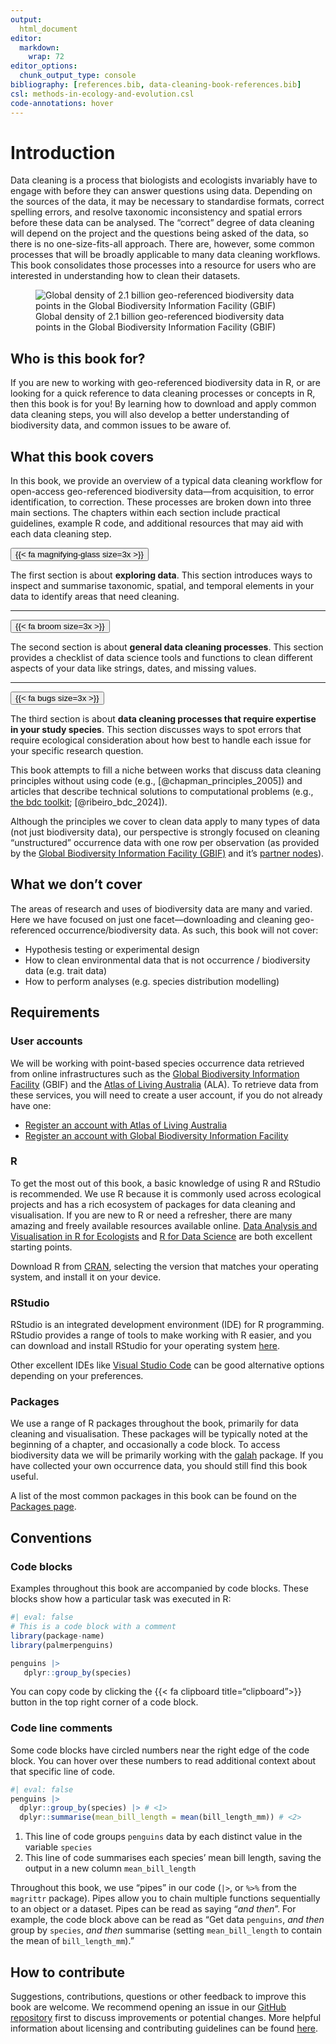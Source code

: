 ```yaml
---
output: 
  html_document
editor: 
  markdown: 
    wrap: 72
editor_options: 
  chunk_output_type: console
bibliography: [references.bib, data-cleaning-book-references.bib]
csl: methods-in-ecology-and-evolution.csl
code-annotations: hover
---
```


# Introduction {.unnumbered}

Data cleaning is a process that biologists and ecologists invariably
have to engage with before they can answer questions using data.
Depending on the sources of the data, it may be necessary to standardise
formats, correct spelling errors, and resolve taxonomic inconsistency
and spatial errors before these data can be analysed. The "correct"
degree of data cleaning will depend on the project and the questions
being asked of the data, so there is no one-size-fits-all approach.
There are, however, some common processes that will be broadly
applicable to many data cleaning workflows. This book consolidates those
processes into a resource for users who are interested in understanding
how to clean their datasets.

::: figure-caption
![Global density of 2.1 billion geo-referenced biodiversity data points
in the Global Biodiversity Information Facility
(GBIF)](images/hex_plot_small.png)
:::

## Who is this book for? {.unnumbered}

If you are new to working with geo-referenced biodiversity data in R, or
are looking for a quick reference to data cleaning processes or concepts
in R, then this book is for you! By learning how to download and apply
common data cleaning steps, you will also develop a better understanding
of biodiversity data, and common issues to be aware of.

## What this book covers {.unnumbered}

In this book, we provide an overview of a typical data cleaning workflow
for open-access geo-referenced biodiversity data—from acquisition, to
error identification, to correction. These processes are broken down
into three main sections. The chapters within each section include
practical guidelines, example R code, and additional resources that may
aid with each data cleaning step.

::: {layout-ncol="2"}
::: {.centre-it style="margin-top:auto; margin-bottom:auto;"}
<a href="1_accessing/access_intro.html" style="text-decoration:none;">
<button class="circle-button"> {{< fa magnifying-glass size=3x >}}
</button> </a>
:::

The first section is about **exploring data**. This section introduces
ways to inspect and summarise taxonomic, spatial, and temporal elements
in your data to identify areas that need cleaning.
:::

------------------------------------------------------------------------

::: {layout-ncol="2"}
::: {.centre-it style="margin-top:auto; margin-bottom:auto;"}
<a href="1_accessing/access_intro.html" style="text-decoration:none;">
<button class="circle-button"> {{< fa broom size=3x >}} </button> </a>
:::

The second section is about **general data cleaning processes**. This
section provides a checklist of data science tools and functions to
clean different aspects of your data like strings, dates, and missing
values.
:::

------------------------------------------------------------------------

::: {layout-ncol="2"}
::: {.centre-it style="margin-top:auto; margin-bottom:auto;"}
<a href="1_accessing/access_intro.html" style="text-decoration:none;">
<button class="circle-button"> {{< fa bugs size=3x >}} </button> </a>
:::

The third section is about **data cleaning processes that require
expertise in your study species**. This section discusses ways to spot
errors that require ecological consideration about how best to handle
each issue for your specific research question.
:::

This book attempts to fill a niche between works that discuss data
cleaning principles without using code (e.g.,
[@chapman_principles_2005]) and articles that describe technical
solutions to computational problems (e.g., [the bdc
toolkit](https://brunobrr.github.io/bdc/#:~:text=bdc%20contains%20functions%20to%20harmonize,%2C%20spatial%2C%20and%20temporal%20data.);
[@ribeiro_bdc_2024]).

Although the principles we cover to clean data apply to many types of
data (not just biodiversity data), our perspective is strongly focused
on cleaning "unstructured" occurrence data with one row per observation
(as provided by the [Global Biodiversity Information Facility
(GBIF)](https://www.gbif.org/) and it's [partner
nodes](https://www.gbif.org/the-gbif-network)).

## What we don't cover {.unnumbered}

The areas of research and uses of biodiversity data are many and varied.
Here we have focused on just one facet---downloading and cleaning
geo-referenced occurrence/biodiversity data. As such, this book will not
cover:

-   Hypothesis testing or experimental design
-   How to clean environmental data that is not occurrence /
    biodiversity data (e.g. trait data)
-   How to perform analyses (e.g. species distribution modelling)

## Requirements {.unnumbered}

### User accounts

We will be working with point-based species occurrence data retrieved
from online infrastructures such as the [Global Biodiversity Information
Facility](https://www.gbif.org/) (GBIF) and the [Atlas of Living
Australia](https://www.ala.org.au/) (ALA). To retrieve data from these
services, you will need to create a user account, if you do not already
have one:

-   [Register an account with Atlas of Living
    Australia](https://auth.ala.org.au/userdetails/registration/createAccount)
-   [Register an account with Global Biodiversity Information
    Facility](https://www.gbif.org/user/profile)

### R

To get the most out of this book, a basic knowledge of using R and
RStudio is recommended. We use R because it is commonly used across
ecological projects and has a rich ecosystem of packages for data
cleaning and visualisation. If you are new to R or need a refresher,
there are many amazing and freely available resources available online.
[Data Analysis and Visualisation in R for
Ecologists](https://datacarpentry.org/R-ecology-lesson/) and [R for Data
Science](https://r4ds.hadley.nz/) are both excellent starting points.

Download R from [CRAN](https://cloud.r-project.org/), selecting the
version that matches your operating system, and install it on your
device.

### RStudio

RStudio is an integrated development environment (IDE) for R
programming. RStudio provides a range of tools to make working with R
easier, and you can download and install RStudio for your operating
system [here](https://posit.co/download/rstudio-desktop/).

Other excellent IDEs like [Visual Studio
Code](https://code.visualstudio.com/) can be good alternative options
depending on your preferences.

### Packages

We use a range of R packages throughout the book, primarily for data
cleaning and visualisation. These packages will be typically noted at
the beginning of a chapter, and occasionally a code block. To access
biodiversity data we will be primarily working with the
[galah](https://galah.ala.org.au/) package. If you have collected your
own occurrence data, you should still find this book useful.

A list of the most common packages in this book can be found on the
[Packages page](4_appendices/packages.html).

## Conventions {.unnumbered}

### Code blocks

Examples throughout this book are accompanied by code blocks. These
blocks show how a particular task was executed in R:

```r
#| eval: false
# This is a code block with a comment
library(package-name)
library(palmerpenguins)

penguins |>
   dplyr::group_by(species)
```

::: {.callout-tip appearance="simple"}
You can copy code by clicking the {{< fa clipboard title="clipboard">}}
button in the top right corner of a code block.
:::

### Code line comments

Some code blocks have circled numbers near the right edge of the code
block. You can hover over these numbers to read additional context about
that specific line of code.

```r
#| eval: false
penguins |>
  dplyr::group_by(species) |> # <1>
  dplyr::summarise(mean_bill_length = mean(bill_length_mm)) # <2>
```

1.  This line of code groups `penguins` data by each distinct value in
    the variable `species`
2.  This line of code summarises each species' mean bill length, saving
    the output in a new column `mean_bill_length`

Throughout this book, we use “pipes” in our code (`|>`, or `%>%` from
the `magrittr` package). Pipes allow you to chain multiple functions
sequentially to an object or a dataset. Pipes can be read as saying
“*and then*”. For example, the code block above can be read as "Get data
`penguins`, *and then* group by `species`, *and then* summarise (setting
`mean_bill_length` to contain the mean of `bill_length_mm`)."

## How to contribute

Suggestions, contributions, questions or other feedback to improve this
book are welcome. We recommend opening an issue in our [GitHub
repository](https://github.com/AtlasOfLivingAustralia/cleaning_data/issues)
first to discuss improvements or potential changes. More helpful
information about licensing and contributing guidelines can be found
[here](https://github.com/AtlasOfLivingAustralia/cleaning_data/blob/main/licensing.md).
